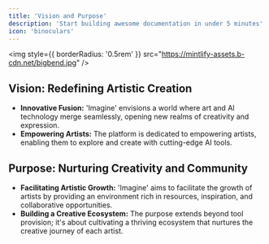 ```yaml
---
title: 'Vision and Purpose'
description: 'Start building awesome documentation in under 5 minutes'
icon: 'binoculars'
---
```



<img
  style={{ borderRadius: '0.5rem' }}
  src="https://mintlify-assets.b-cdn.net/bigbend.jpg"
/>


## Vision: Redefining Artistic Creation

- **Innovative Fusion:** 'Imagine' envisions a world where art and AI technology merge seamlessly, opening new realms of creativity and expression.
- **Empowering Artists:** The platform is dedicated to empowering artists, enabling them to explore and create with cutting-edge AI tools.

## Purpose: Nurturing Creativity and Community

- **Facilitating Artistic Growth:** 'Imagine' aims to facilitate the growth of artists by providing an environment rich in resources, inspiration, and collaborative opportunities.
- **Building a Creative Ecosystem:** The purpose extends beyond tool provision; it's about cultivating a thriving ecosystem that nurtures the creative journey of each artist.





